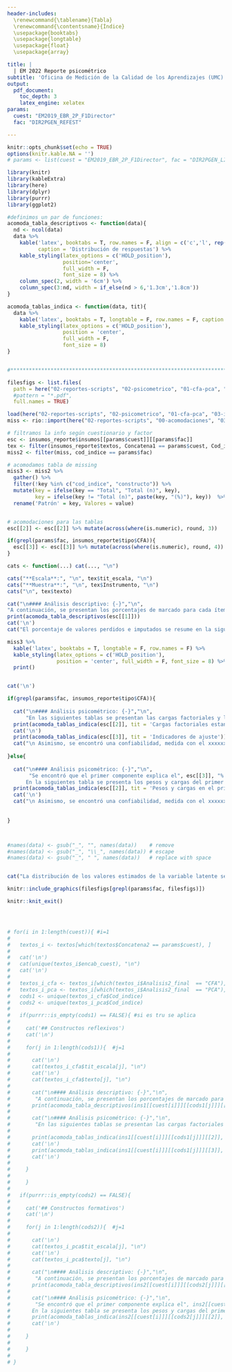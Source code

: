 ```yaml
---
header-includes:
  \renewcommand{\tablename}{Tabla}
  \renewcommand{\contentsname}{Índice} 
  \usepackage{booktabs}
  \usepackage{longtable}
  \usepackage{float}
  \usepackage{array}

title: |
  | EM 2022 Reporte psicométrico
subtitle: 'Oficina de Medición de la Calidad de los Aprendizajes (UMC)'
output:
  pdf_document:
    toc_depth: 3
    latex_engine: xelatex
params:
  cuest: "EM2019_EBR_2P_F1Director"
  fac: "DIR2PGEN_REFEST"

---
```


```r
knitr::opts_chunk$set(echo = TRUE)
options(knitr.kable.NA = '')
# params <- list(cuest = "EM2019_EBR_2P_F1Director", fac = "DIR2PGEN_LIDPE1")

library(knitr)
library(kableExtra)
library(here)
library(dplyr)
library(purrr)
library(ggplot2)

#definimos un par de funciones:
acomoda_tabla_descriptivos <- function(data){
  nd <- ncol(data)
  data %>%
    kable('latex', booktabs = T, row.names = F, align = c('c','l', rep('c', nd-2)), 
          caption = 'Distribución de respuestas') %>%    
    kable_styling(latex_options = c('HOLD_position'), 
                  position='center', 
                  full_width = F, 
                  font_size = 8) %>%
    column_spec(2, width = '6cm') %>%
    column_spec(3:nd, width = if_else(nd > 6,'1.3cm','1.8cm'))
}

acomoda_tablas_indica <- function(data, tit){
  data %>%
    kable('latex', booktabs = T, longtable = F, row.names = F, caption = tit) %>%
    kable_styling(latex_options = c('HOLD_position'), 
                  position = 'center', 
                  full_width = F,
                  font_size = 8)
}


#*********************************************************************************************************************+

filesfigs <- list.files(
  path = here("02-reportes-scripts", "02-psicometrico", "01-cfa-pca", "figuras-para-reportes"),
  #pattern = "*.pdf",
  full.names = TRUE)

load(here("02-reportes-scripts", "02-psicometrico", "01-cfa-pca", "03-insumos-para-reporte.Rdata"))
miss <- rio::import(here("02-reportes-scripts", "00-acomodaciones", "03-valores-perdidos-indices.xlsx"))

# filtramos la info según cuestionario y factor 
esc <- insumos_reporte$insumos[[params$cuest]][[params$fac]]
tex <- filter(insumos_reporte$textos, Concatena1 == params$cuest, Cod_indice == params$fac)
miss2 <- filter(miss, cod_indice == params$fac)

# acomodamos tabla de missing 
miss3 <- miss2 %>%
  gather() %>%
  filter(!key %in% c("cod_indice", "constructo")) %>%
  mutate(key = ifelse(key == "Total", "Total (n)", key),
         key = ifelse(key != "Total (n)", paste(key, "(%)"), key))  %>%
  rename('Patrón' = key, Valores = value)


# acomodaciones para las tablas 
esc[[2]] <- esc[[2]] %>% mutate(across(where(is.numeric), round, 3))

if(grepl(params$fac, insumos_reporte$tipo$CFA)){
  esc[[3]] <- esc[[3]] %>% mutate(across(where(is.numeric), round, 4))
}

```

```r

cats <- function(...) cat(..., "\n")

cats("**Escala**:", "\n", tex$tit_escala, "\n")
cats("**Muestra**:", "\n", tex$Instrumento, "\n")
cats("\n", tex$texto)

cat("\n#### Análisis descriptivo: {-}","\n",
"A continuación, se presentan los porcentajes de marcado para cada ítem según categoría de respuesta.","\n")
print(acomoda_tabla_descriptivos(esc[[1]]))
cat('\n')
cat("El porcentaje de valores perdidos e imputados se resume en la siguiente tabla:")

miss3 %>%
  kable('latex', booktabs = T, longtable = F, row.names = F) %>%
  kable_styling(latex_options = c('HOLD_position'), 
                position = 'center', full_width = F, font_size = 8) %>%
  print()


cat('\n')

if(grepl(params$fac, insumos_reporte$tipo$CFA)){
  
  cat("\n#### Análisis psicométrico: {-}","\n",
      "En las siguientes tablas se presentan las cargas factoriales y los indicadores de ajuste de la escala.","\n")
  print(acomoda_tablas_indica(esc[[2]], tit = 'Cargas factoriales estandarizadas'))
  cat('\n')
  print(acomoda_tablas_indica(esc[[3]], tit = 'Indicadores de ajuste'))
  cat("\n Asimismo, se encontró una confiabilidad, medida con el xxxxxx, de", round(esc[[4]], 2)) 
  
}else{
  
  cat("\n#### Análisis psicométrico: {-}","\n",
       "Se encontró que el primer componente explica el", esc[[3]], "%  de la varianza. 
      En la siguientes tabla se presenta los pesos y cargas del primer componente.","\n")
  print(acomoda_tablas_indica(esc[[2]], tit = 'Pesos y cargas en el primer componente'))
  cat('\n')
  cat("\n Asimismo, se encontró una confiabilidad, medida con el xxxxxx, de", round(as.numeric(esc[[4]]), 2) )
  
  
}   



#names(data) <- gsub("_", "", names(data))    # remove
#names(data) <- gsub("_", "\\_", names(data)) # escape
#names(data) <- gsub("_", " ", names(data))   # replace with space



```

```r
cat("La distribución de los valores estimados de la variable latente se muestra en la siguiente figura:")

knitr::include_graphics(filesfigs[grepl(params$fac, filesfigs)])

```

```r




knitr::knit_exit()




# for(i in 1:length(cuest)){ #i=1
#   
#   textos_i <- textos[which(textos$Concatena2 == params$cuest), ]
#   
#   cat('\n')
#   cat(unique(textos_i$encab_cuest), "\n")
#   cat('\n')
#   
#   textos_i_cfa <- textos_i[which(textos_i$Analisis2_final  == "CFA"), ]
#   textos_i_pca <- textos_i[which(textos_i$Analisis2_final  == "PCA"), ]
#   cods1 <- unique(textos_i_cfa$Cod_indice)
#   cods2 <- unique(textos_i_pca$Cod_indice)
#   
#   if(purrr::is_empty(cods1) == FALSE){ #si es tru se aplica
#     
#     cat('## Constructos reflexivos')
#     cat('\n')
#     
#     for(j in 1:length(cods1)){  #j=1 
#       
#       cat('\n')
#       cat(textos_i_cfa$tit_escala[j], "\n")
#       cat('\n')
#       cat(textos_i_cfa$texto[j], "\n")
#       
#       cat("\n#### Análisis descriptivo: {-}","\n",
#        "A continuación, se presentan los porcentajes de marcado para cada ítem según categoría de respuesta.","\n")
#       print(acomoda_tabla_descriptivos(ins1[[cuest[i]]][[cods1[j]]][[1]]))
#       
#       cat("\n#### Análisis psicométrico: {-}","\n",
#        "En las siguientes tablas se presentan las cargas factoriales y los indicadores de ajuste de la escala.","\n")
#       
#       print(acomoda_tablas_indica(ins1[[cuest[i]]][[cods1[j]]][[2]], tit = 'Cargas factoriales estandarizadas'))
#       cat('\n')
#       print(acomoda_tablas_indica(ins1[[cuest[i]]][[cods1[j]]][[3]], tit = 'Indicadores de ajuste'))
#       cat('\n')
#       
#     }
#     
#     }
#   
#   if(purrr::is_empty(cods2) == FALSE){  
#     
#     cat('## Constructos formativos')
#     cat('\n')
#     
#     for(j in 1:length(cods2)){  #j=1 
#       
#       cat('\n')
#       cat(textos_i_pca$tit_escala[j], "\n")
#       cat('\n')
#       cat(textos_i_pca$texto[j], "\n")
#       
#       cat("\n#### Análisis descriptivo: {-}","\n",
#        "A continuación, se presentan los porcentajes de marcado para cada ítem según categoría de respuesta.","\n")
#       print(acomoda_tabla_descriptivos(ins2[[cuest[i]]][[cods2[j]]][[1]]))
#       
#       cat("\n#### Análisis psicométrico: {-}","\n",
#        "Se encontró que el primer componente explica el", ins2[[cuest[i]]][[cods2[j]]][[3]], "%  de la varianza. 
#       En la siguientes tabla se presenta los pesos y cargas del primer componente.","\n")
#       print(acomoda_tablas_indica(ins2[[cuest[i]]][[cods2[j]]][[2]], tit = 'Pesos y cargas en el primer componente'))
#       cat('\n')
#       
#     }
#     
#     }
#   
# }

```



